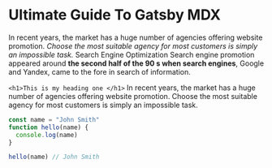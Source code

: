 # Ultimate Guide To Gatsby MDX

In recent years, the market has a huge number of agencies offering website
promotion. _Choose the most suitable agency for most customers is simply an
impossible task._ Search Engine Optimization Search engine promotion appeared
around **the second half of the 90 s when search engines**, Google and Yandex,
came to the fore in search of information.

`<h1>This is my heading one </h1>`
In recent years, the market has a huge number of agencies offering website promotion. Choose the most suitable agency for most customers is simply an impossible task.

<div className="code">

```javascript
const name = "John Smith"
function hello(name) {
  console.log(name)
}

hello(name) // John Smith
```

</div>
